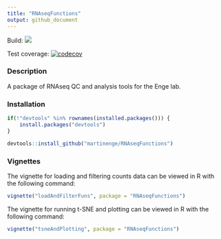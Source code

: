 ```yaml
---
title: "RNAseqFunctions"
output: github_document
---
```


Build: <a href="https://travis-ci.org/EngeLab/sp.RNAseqFunctions"><img src="https://travis-ci.org/EngeLab/RNAseqFunctions.svg?branch=master"></a>

Test coverage: [![codecov](https://codecov.io/gh/EngeLab/RNAseqFunctions/branch/master/graph/badge.svg)](https://codecov.io/gh/EngeLab/RNAseqFunctions)

### Description

A package of RNAseq QC and analysis tools for the Enge lab. 

### Installation

```r
if(!"devtools" %in% rownames(installed.packages())) {
	install.packages("devtools")
}

devtools::install_github("martinenge/RNAseqFunctions")
```

### Vignettes

The vignette for loading and filtering counts data can be viewed in R with the 
following command:

```r
vignette("loadAndFilterFuns", package = "RNAseqFunctions")
```

The vignette for running t-SNE and plotting can be viewed in R with the 
following command:

```r
vignette("tsneAndPlotting", package = "RNAseqFunctions")
```
